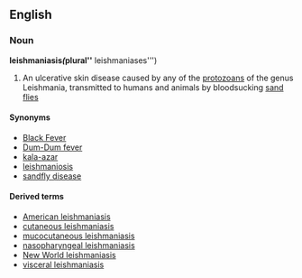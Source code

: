 {{wikipedia}}
==English==
===Noun===
'''leishmaniasis'' (''plural'' ''' leishmaniases''')

# {{pathology}} An ulcerative skin disease caused by any of the [[protozoa]]ns of the genus Leishmania, transmitted to humans and animals by bloodsucking [[sand fly|sand flies]]

====Synonyms====
* [[Black Fever]]
* [[Dum-Dum fever]]
* [[kala-azar]]
* [[leishmaniosis]]
* [[sandfly disease]]

====Derived terms====
*[[American leishmaniasis]]
*[[cutaneous leishmaniasis]]
*[[mucocutaneous leishmaniasis]]
*[[nasopharyngeal leishmaniasis]]
*[[New World leishmaniasis]]
*[[visceral leishmaniasis]]